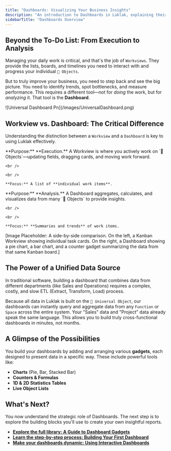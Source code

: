 ```yaml
---
title: "Dashboards: Visualizing Your Business Insights"
description: "An introduction to Dashboards in Luklak, explaining their role in data analysis and how they differ from Workviews, which are used for daily execution."
sidebarTitle: "Dashboards Overview"
---
```


## Beyond the To-Do List: From Execution to Analysis

Managing your daily work is critical, and that's the job of `Workviews`. They provide the lists, boards, and timelines you need to interact with and progress your individual `🧊 Objects`.

But to truly improve your business, you need to step back and see the big picture. You need to identify trends, spot bottlenecks, and measure performance. This requires a different tool—not for _doing_ the work, but for _analyzing_ it. That tool is the **Dashboard**.

<Frame>
  ![Universal Dashboard Pn](/images/UniversalDashboard.png)
</Frame>

## Workview vs. Dashboard: The Critical Difference

Understanding the distinction between a `Workview` and a `Dashboard` is key to using Luklak effectively.

<CardGroup cols={2}>
  <Card title="Workview (The Workshop)" icon="screwdriver-wrench" iconType="duotone">
    **Purpose:** **Execution.** A Workview is where you actively work on `🧊 Objects`—updating fields, dragging cards, and moving work forward.

    <br />

    <br />

    **Focus:** A list of **individual work items**.
  </Card>
  <Card title="Dashboard (The Control Tower)" icon="chart-line" iconType="duotone">
    **Purpose:** **Analysis.** A Dashboard aggregates, calculates, and visualizes data from many `🧊 Objects` to provide insights.

    <br />

    <br />

    **Focus:** **Summaries and trends** of work items.
  </Card>
</CardGroup>

[Image Placeholder: A side-by-side comparison. On the left, a Kanban Workview showing individual task cards. On the right, a Dashboard showing a pie chart, a bar chart, and a counter gadget summarizing the data from that same Kanban board.]

## The Power of a Unified Data Source

In traditional software, building a dashboard that combines data from different departments (like Sales and Operations) requires a complex, costly, and slow ETL (Extract, Transform, Load) process.

Because all data in Luklak is built on the `🧊 Universal Object`, our dashboards can instantly query and aggregate data from any `Function` or `Space` across the entire system. Your "Sales" data and "Project" data already speak the same language. This allows you to build truly cross-functional dashboards in minutes, not months.

## A Glimpse of the Possibilities

You build your dashboards by adding and arranging various **gadgets**, each designed to present data in a specific way. These include powerful tools like:

- **Charts** (Pie, Bar, Stacked Bar)
- **Counters & Formulas**
- **1D & 2D Statistics Tables**
- **Live Object Lists**

## What's Next?

You now understand the strategic role of Dashboards. The next step is to explore the building blocks you'll use to create your own insightful reports.

- [**Explore the full library: A Guide to Dashboard Gadgets**](/platform/core-concepts/dashboards/dashboard-gadgets)
- [**Learn the step-by-step process: Building Your First Dashboard**](/platform/core-concepts/dashboards/building-dashboards)
- [**Make your dashboards dynamic: Using Interactive Dashboards**](/platform/core-concepts/dashboards/interactive-dashboards)